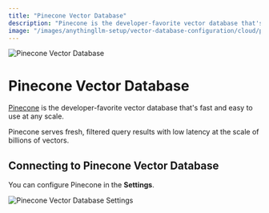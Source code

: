 ```yaml
---
title: "Pinecone Vector Database"
description: "Pinecone is the developer-favorite vector database that's fast and easy to use at any scale."
image: "/images/anythingllm-setup/vector-database-configuration/cloud/pinecone/thumbnail.png"
---
```



<Image
  src="/images/anythingllm-setup/vector-database-configuration/cloud/pinecone/thumbnail.png" 
  height={1080} 
  width={1920} 
  quality={100}
  alt="Pinecone Vector Database"
/>

# Pinecone Vector Database

[Pinecone](https://www.pinecone.io/) is the developer-favorite vector database that's fast and easy to use at any scale.

Pinecone serves fresh, filtered query results with low latency at the scale of billions of vectors.


## Connecting to Pinecone Vector Database

You can configure Pinecone in the **Settings**.

<Image
  src="/images/anythingllm-setup/vector-database-configuration/cloud/pinecone/pinecone-vectordb.png" 
  height={1080} 
  width={1920} 
  quality={100}
  alt="Pinecone Vector Database Settings"
/>